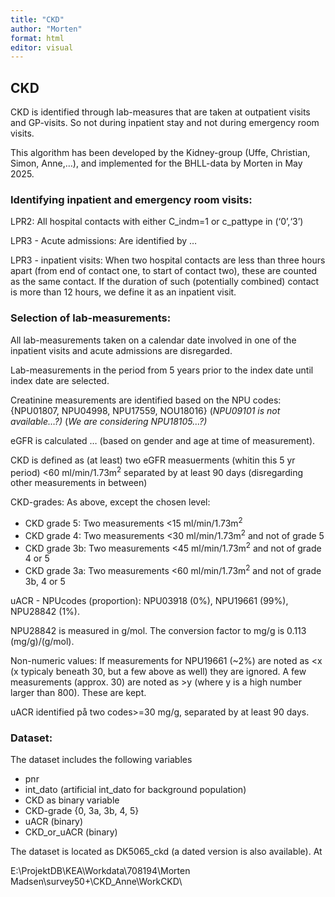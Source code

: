 ```yaml
---
title: "CKD"
author: "Morten"
format: html
editor: visual
---
```


## CKD

CKD is identified through lab-measures that are taken at outpatient visits and GP-visits. So not during inpatient stay and not during emergency room visits.

This algorithm has been developed by the Kidney-group (Uffe, Christian, Simon, Anne,...), and implemented for the BHLL-data by Morten in May 2025.\

### Identifying inpatient and emergency room visits:

LPR2: All hospital contacts with either C_indm=1 or c_pattype in ('0','3')

LPR3 - Acute admissions: Are identified by ...

LPR3 - inpatient visits: When two hospital contacts are less than three hours apart (from end of contact one, to start of contact two), these are counted as the same contact. If the duration of such (potentially combined) contact is more than 12 hours, we define it as an inpatient visit.

### Selection of lab-measurements:

All lab-measurements taken on a calendar date involved in one of the inpatient visits and acute admissions are disregarded.

Lab-measurements in the period from 5 years prior to the index date until index date are selected.

Creatinine measurements are identified based on the NPU codes: {NPU01807, NPU04998, NPU17559, NOU18016} (*NPU09101 is not available...?)* (*We are considering NPU18105...?)*

eGFR is calculated ... (based on gender and age at time of measurement).

CKD is defined as (at least) two eGFR measuerments (whitin this 5 yr period) \<60 ml/min/1.73m^2^ separated by at least 90 days (disregarding other measurements in between)

CKD-grades: As above, except the chosen level:

-   CKD grade 5: Two measurements \<15 ml/min/1.73m^2^
-   CKD grade 4: Two measurements \<30 ml/min/1.73m^2^ and not of grade 5
-   CKD grade 3b: Two measurements \<45 ml/min/1.73m^2^ and not of grade 4 or 5
-   CKD grade 3a: Two measurements \<60 ml/min/1.73m^2^ and not of grade 3b, 4 or 5

uACR - NPUcodes (proportion): NPU03918 (0%), NPU19661 (99%), NPU28842 (1%).

NPU28842 is measured in g/mol. The conversion factor to mg/g is 0.113 (mg/g)/(g/mol).

Non-numeric values: If measurements for NPU19661 (\~2%) are noted as \<x (x typicaly beneath 30, but a few above as well) they are ignored. A few measurements (approx. 30) are noted as \>y (where y is a high number larger than 800). These are kept.

uACR identified på two codes\>=30 mg/g, separated by at least 90 days.

### Dataset:

The dataset includes the following variables

-   pnr
-   int_dato (artificial int_dato for background population)
-   CKD as binary variable
-   CKD-grade {0, 3a, 3b, 4, 5}
-   uACR (binary)
-   CKD_or_uACR (binary)

The dataset is located as DK5065_ckd (a dated version is also available). At

E:\\ProjektDB\\KEA\\Workdata\\708194\\Morten Madsen\\survey50+\\CKD_Anne\\WorkCKD\\
